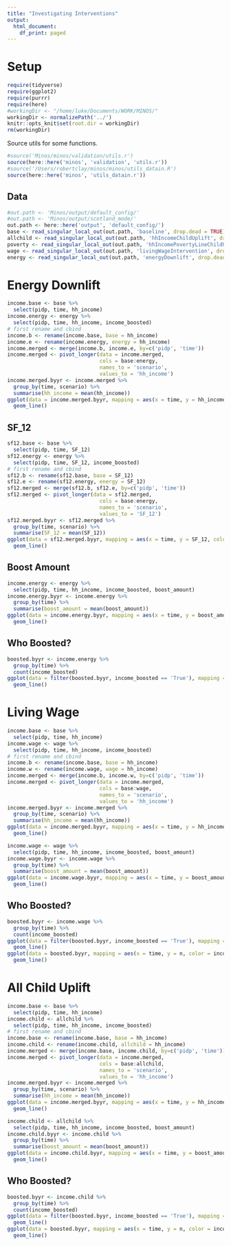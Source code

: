 ```yaml
---
title: "Investigating Interventions"
output:
  html_document:
    df_print: paged
---
```

# Setup
```r
require(tidyverse)
require(ggplot2)
require(purrr)
require(here)
#workingDir <- "/home/luke/Documents/WORK/MINOS/"
workingDir <- normalizePath('../')
knitr::opts_knit$set(root.dir = workingDir)
rm(workingDir)
```
Source utils for some functions.

```r
#source('Minos/minos/validation/utils.r')
source(here::here('minos', 'validation', 'utils.r'))
#source('/Users/robertclay/minos/minos/utils_datain.R')
source(here::here('minos', 'utils_datain.r'))

```

## Data

```r
#out.path <- 'Minos/output/default_config/'
#out.path <- 'Minos/output/scotland_mode/'
out.path <- here::here('output', 'default_config/')
base <- read_singular_local_out(out.path, 'baseline', drop.dead = TRUE)
allchild <- read_singular_local_out(out.path, 'hhIncomeChildUplift', drop.dead = TRUE)
poverty <- read_singular_local_out(out.path, 'hhIncomePovertyLineChildUplift', drop.dead = TRUE)
wage <- read_singular_local_out(out.path, 'livingWageIntervention', drop.dead = TRUE)
energy <- read_singular_local_out(out.path, 'energyDownlift', drop.dead = TRUE)
```

# Energy Downlift

```r
income.base <- base %>% 
  select(pidp, time, hh_income)
income.energy <- energy %>% 
  select(pidp, time, hh_income, income_boosted)
# first rename and cbind
income.b <- rename(income.base, base = hh_income)
income.e <- rename(income.energy, energy = hh_income)
income.merged <- merge(income.b, income.e, by=c('pidp', 'time'))
income.merged <- pivot_longer(data = income.merged,
                              cols = base:energy,
                              names_to = 'scenario',
                              values_to = 'hh_income')
income.merged.byyr <- income.merged %>%
  group_by(time, scenario) %>%
  summarise(hh_income = mean(hh_income))
ggplot(data = income.merged.byyr, mapping = aes(x = time, y = hh_income, color=scenario)) +
  geom_line()
```

## SF_12

```r
sf12.base <- base %>% 
  select(pidp, time, SF_12)
sf12.energy <- energy %>% 
  select(pidp, time, SF_12, income_boosted)
# first rename and cbind
sf12.b <- rename(sf12.base, base = SF_12)
sf12.e <- rename(sf12.energy, energy = SF_12)
sf12.merged <- merge(sf12.b, sf12.e, by=c('pidp', 'time'))
sf12.merged <- pivot_longer(data = sf12.merged,
                              cols = base:energy,
                              names_to = 'scenario',
                              values_to = 'SF_12')
sf12.merged.byyr <- sf12.merged %>%
  group_by(time, scenario) %>%
  summarise(SF_12 = mean(SF_12))
ggplot(data = sf12.merged.byyr, mapping = aes(x = time, y = SF_12, color=scenario)) +
  geom_line()
```

## Boost Amount
```r
income.energy <- energy %>% 
  select(pidp, time, hh_income, income_boosted, boost_amount)
income.energy.byyr <- income.energy %>%
  group_by(time) %>%
  summarise(boost_amount = mean(boost_amount))
ggplot(data = income.energy.byyr, mapping = aes(x = time, y = boost_amount)) +
  geom_line()
```

## Who Boosted?

```r
boosted.byyr <- income.energy %>% 
  group_by(time) %>%
  count(income_boosted)
ggplot(data = filter(boosted.byyr, income_boosted == 'True'), mapping = aes(x = time, y = n)) +
  geom_line()
```

# Living Wage

```r
income.base <- base %>% 
  select(pidp, time, hh_income)
income.wage <- wage %>% 
  select(pidp, time, hh_income, income_boosted)
# first rename and cbind
income.b <- rename(income.base, base = hh_income)
income.w <- rename(income.wage, wage = hh_income)
income.merged <- merge(income.b, income.w, by=c('pidp', 'time'))
income.merged <- pivot_longer(data = income.merged,
                              cols = base:wage,
                              names_to = 'scenario',
                              values_to = 'hh_income')
income.merged.byyr <- income.merged %>%
  group_by(time, scenario) %>%
  summarise(hh_income = mean(hh_income))
ggplot(data = income.merged.byyr, mapping = aes(x = time, y = hh_income, color=scenario)) +
  geom_line()
```
```r
income.wage <- wage %>% 
  select(pidp, time, hh_income, income_boosted, boost_amount)
income.wage.byyr <- income.wage %>%
  group_by(time) %>%
  summarise(boost_amount = mean(boost_amount))
ggplot(data = income.wage.byyr, mapping = aes(x = time, y = boost_amount)) +
  geom_line()
```

## Who Boosted?

```r
boosted.byyr <- income.wage %>% 
  group_by(time) %>%
  count(income_boosted)
ggplot(data = filter(boosted.byyr, income_boosted == 'True'), mapping = aes(x = time, y = n)) +
  geom_line()
ggplot(data = boosted.byyr, mapping = aes(x = time, y = n, color = income_boosted)) +
  geom_line()
```

# All Child Uplift

```r
income.base <- base %>% 
  select(pidp, time, hh_income)
income.child <- allchild %>% 
  select(pidp, time, hh_income, income_boosted)
# first rename and cbind
income.base <- rename(income.base, base = hh_income)
income.child <- rename(income.child, allchild = hh_income)
income.merged <- merge(income.base, income.child, by=c('pidp', 'time'))
income.merged <- pivot_longer(data = income.merged,
                              cols = base:allchild,
                              names_to = 'scenario',
                              values_to = 'hh_income')
income.merged.byyr <- income.merged %>%
  group_by(time, scenario) %>%
  summarise(hh_income = mean(hh_income))
ggplot(data = income.merged.byyr, mapping = aes(x = time, y = hh_income, color=scenario)) +
  geom_line()
```
```r
income.child <- allchild %>% 
  select(pidp, time, hh_income, income_boosted, boost_amount)
income.child.byyr <- income.child %>%
  group_by(time) %>%
  summarise(boost_amount = mean(boost_amount))
ggplot(data = income.child.byyr, mapping = aes(x = time, y = boost_amount)) +
  geom_line()
```

## Who Boosted?

```r
boosted.byyr <- income.child %>% 
  group_by(time) %>%
  count(income_boosted)
ggplot(data = filter(boosted.byyr, income_boosted == 'True'), mapping = aes(x = time, y = n)) +
  geom_line()
ggplot(data = boosted.byyr, mapping = aes(x = time, y = n, color = income_boosted)) +
  geom_line()
```